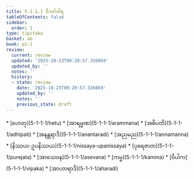 ```yaml
---
title: 5.1.1.1 ဝိဘင်္ဂဝါရ
tableOfContents: false
sidebar:
  order: 1
type: tipitaka
basket: ab
book: p1-1
review:
  current: review
  updated: '2025-10-23T09:20:57.326869'
  updated_by: ''
  notes: ''
  history:
  - state: review
    date: '2025-10-23T09:20:57.326869'
    updated_by: ''
    notes: ''
    previous_state: draft
---
```



<ReviewStatus review={frontmatter.review} showDetails={true} />

<HypothesisAnnotation frontmatter={frontmatter} />

<DynamicBreadcrumb />



<TableOfContents book="p1-1" section="5.1.1.1">
* [ဟေတု](5-1-1-1/hetu)
* [အာရမ္မဏ](5-1-1-1/arammana)
* [အဓိပတိ](5-1-1-1/adhipati)
* [အနန္တရာဒိ](5-1-1-1/anantaradi)
* [အညမည](5-1-1-1/annamanna)
* [နိဿယ-ဥပနိဿယ](5-1-1-1/nissaya-upanissaya)
* [ပုရေဇာတ](5-1-1-1/purejata)
* [အာသေဝန](5-1-1-1/asevana)
* [ကမ္မ](5-1-1-1/kamma)
* [ဝိပါက](5-1-1-1/vipaka)
* [အာဟာရာဒိ](5-1-1-1/aharadi)
</TableOfContents>